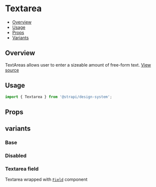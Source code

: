

<Meta of={TextareaStories} />

# Textarea

- [Overview](#overview)
- [Usage](#usage)
- [Props](#props)
- [Variants](#variants)

## Overview

TextAreas allows user to enter a sizeable amount of free-form text.
[View source](https://github.com/strapi/design-system/tree/main/packages/strapi-design-system/src/Textarea)

## Usage

```js
import { Textarea } from '@strapi/design-system';
```

<Canvas of={TextareaStories.Base} />

## Props

<ArgsTable of={Textarea} />

## variants

### Base

<Canvas of={TextareaStories.Base} />

### Disabled

<Canvas of={TextareaStories.Disabled} />

### Textarea field

Textarea wrapped with [`Field`](https://github.com/strapi/design-system/tree/main/packages/strapi-design-system/src/Field) component

<Canvas of={TextareaStories.WithField} />
